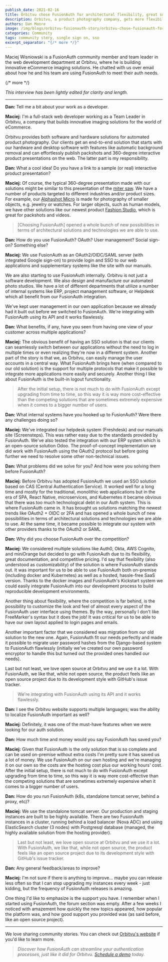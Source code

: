```yaml
---
publish_date: 2021-02-16 
title: Orbitvu chose FusionAuth for architectural flexibility, great support, and customizability
description: Orbitvu, a product photography company, gets more flexibility and value with FusionAuth.
authors: Dan Moore
image: /img/blogs/orbitvu-fusionauth-story/orbitvu-chose-fusionauth-for-architectural-flexibility-great-support-and-customizability-header-image.png
categories: Community
tags: community story, single sign on, sso
excerpt_separator: "{/* more */}"
---
```


Maciej Wisniowski is a FusionAuth community member and team leader in the web development department at Orbitvu, where he is building innovative eCommerce imaging solutions. He chatted with us over email about how he and his team are using FusionAuth to meet their auth needs. 

{/* more */}

*This interview has been lightly edited for clarity and length.*

-------

**Dan:** Tell me a bit about your work as a developer.

**Maciej:** I'm a full-stack web developer working as a Team Leader in Orbitvu, a company that builds innovative imaging solutions for the world of eCommerce. 

Orbitvu provides both software and hardware solutions for automated product photography. Our clients get an end-to-end solution that starts with our hardware and desktop software with features like automatic background removal and can effortlessly publish packshots and 360-degree interactive product presentations on the web. The latter part is my responsibility.

**Dan:** What a cool idea! Do you have a link to a sample (or real) interactive product presentation? 

**Maciej:** Of course, the typical 360-degree presentation made with our solutions might be similar to this presentation of the [miter saw](https://orbitvu.co/share/uEnZJgngCNobquxATcbAyf/17144/orbittour/view). We have a number of products targeted to different industries and/or product sizes. For example, our [Alphashot Micro](https://orbitvu.com/product/alphashot-micro/) is made for photography of smaller objects, e.g. jewelry or watches. For larger objects, such as human models, we have other solutions like our newest product [Fashion Studio](https://orbitvu.com/product/fashion-studio/), which is great for packshots and videos.

> [Choosing FusionAuth] opened a whole bunch of new possibilities in terms of architectural solutions and technologies we are able to use. 

**Dan:** How do you use FusionAuth? OAuth? User management? Social sign-on? Something else?

**Maciej:** We use FusionAuth as an OAuth2/OIDC/SAML server (with integrated Google sign-on) to provide login and SSO to our web applications and supplementary systems like the site with our manuals. 

We are also starting to use FusionAuth internally. Orbitvu is not just a software development. We also design and manufacture our automated photo studios. We have a lot of different departments that utilize a number of internal systems like ERP, project management software, or Helpdesk which all benefit from our FusionAuth integration.

We've kept user management in our own application because we already had it built out before we switched to FusionAuth. We're integrating with FusionAuth using its API and it works flawlessly.

**Dan:** What benefits, if any, have you seen from having one view of your customer across multiple applications?

**Maciej:** The obvious benefit of having an SSO solution is that our clients can seamlessly switch between our applications without the need to log in multiple times or even realizing they're now in a different system. Another part of the story is that we, as Orbitvu, can easily manage the user accounts in a central way. What FusionAuth brings here (when compared to our old solution) is the support for multiple protocols that make it possible to integrate more applications more easily and securely. Another thing I like about FusionAuth is the built-in logout functionality.

> After the initial setup, there is not much to do with FusionAuth except upgrading from time to time, so this way it is way more cost-effective than the competing solutions that are sometimes extremely expensive when it comes to a bigger number of users.

**Dan:** What internal systems have you hooked up to FusionAuth? Were there any challenges doing so?

**Maciej:** We've integrated our helpdesk system (Freshdesk) and our manuals site (Screensteps). This was rather easy due to the standards provided by FusionAuth. We've also tested the integration with our ERP system which is an open-source solution Odoo. The proof-of-concept implementation we did work with FusionAuth using the OAuth2 protocol but before going further we need to resolve some other non-technical issues.

**Dan:** What problems did we solve for you? And how were you solving them before FusionAuth?

**Maciej:** Before Orbitvu has adopted FusionAuth we used an SSO solution based on CAS (Central Authentication Service). It worked well for a long time and mostly for the traditional, monolithic web applications but in the era of SPA, React Native, microservices, and Kubernetes it became obvious that there was too much technological debt in our Auth system. This is where FusionAuth came in. It has brought us solutions matching the newest trends like OAuth2 + OIDC or 2FA and has opened a whole bunch of new possibilities in terms of architectural solutions and technologies we are able to use. At the same time, it became possible to integrate our system with other providers thanks to the OAuth2 or SAML.

**Dan:** Why did you choose FusionAuth over the competition?

**Maciej:** We considered multiple solutions like Auth0, Okta, AWS Cognito, and miniOrange but decided to go with FusionAuth due to its flexibility, great documentation, and competitive pricing. I'd say that flexibility (also understood as customizability) of the solution is where FusionAuth stands out. It was important for us to be able to use FusionAuth both on-premise (including docker and Kubernetes) as well as a hosted, hassle-free SaaS version. Thanks to the docker images and FusionAuth's Kickstart system we could easily integrate FusionAuth into our development process to build reproducible development environments.

Another thing about flexibility, where the competition is far behind, is the possibility to customize the look and feel of almost every aspect of the FusionAuth user interface using themes. By the way, personally I don't like FreeMarker's syntax but it does the job! It was critical for us to be able to have our own layout applied to login pages and emails.

Another important factor that we considered was migration from our old solution to the new one. Again, FusionAuth fit our needs perfectly and made it possible to migrate user password hashes from the Django-based system to FusionAuth flawlessly (initially we've created our own password encryptor to handle this but turned out the provided ones handled our needs).

Last but not least, we love open source at Orbitvu and we use it a lot. With FusionAuth, we like that, while not open source, the product feels like an open source project due to its development style with GitHub's issue tracker.

> We're integrating with FusionAuth using its API and it works flawlessly.

**Dan:** I see the Orbitvu website supports multiple languages; was the ability to localize FusionAuth important as well?

**Maciej:** Definitely, it was one of the must-have features when we were looking for our auth solution.

**Dan:** How much time and money would you say FusionAuth has saved you?

**Maciej:** Given that FusionAuth is the only solution that is so complete and can be used on-premise without extra costs I'm pretty sure it has saved us a lot of money. We use FusionAuth on our own hosting and we're managing it on our own so the costs are the hosting cost plus our working hours' cost. After the initial setup, there is not much to do with FusionAuth except upgrading from time to time, so this way it is way more cost-effective than the competing solutions that are sometimes extremely expensive when it comes to a bigger number of users.

**Dan:** How do you run FusionAuth (k8s, standalone tomcat server, behind a proxy, etc)?

**Maciej:** We use the standalone tomcat server. Our production and staging instances are built to be highly available. There are two FusionAuth instances in a cluster, running behind a load balancer (Nova ADC) and using ElasticSearch cluster (3 nodes) with Postgresql database (managed, the highly available solution from the hosting provider).

> Last but not least, we love open source at Orbitvu and we use it a lot. With FusionAuth, we like that, while not open source, the product feels like an open source project due to its development style with GitHub's issue tracker.

**Dan:** Any general feedback/areas to improve?

**Maciej:** I'm not sure if there is anything to improve... maybe you can release less often so that I can stop upgrading my instances every week - just kidding, but the frequency of FusionAuth releases is amazing.

One thing I'd like to emphasize is the support you have. I remember when I started using FusionAuth, the forum section was empty. After a few weeks I noticed with amazement how quickly the new topics appeared, how popular the platform was, and how good support you provided was (as said before, like an open source project).

-------

We love sharing community stories. You can check out [Orbitvu's website](https://orbitvu.com/) if you'd like to learn more.

> _Discover how FusionAuth can streamline your authentication processes, just like it did for Orbitvu. [Schedule a demo](/contact) today._

